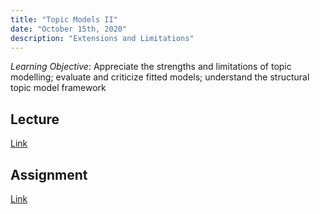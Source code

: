 ```yaml
---
title: "Topic Models II"
date: "October 15th, 2020"
description: "Extensions and Limitations"
---
```


*Learning Objective*: Appreciate the strengths and limitations of topic modelling; evaluate and criticize fitted models; understand the structural topic model framework

## Lecture

[Link](https://moodle.hertie-school.org/course/index.php?categoryid=266)

## Assignment

[Link](https://rstudio.cloud/)
